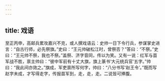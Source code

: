 ```yaml
---
---
---
```

title: 戏语
---




至正丙申，高邮兵累攻嘉兴不克，或人撰戏语云：史帅一日下令行兵，参谋掌史进言：“自古行师，必先祭旗。”史曰：“王元帅破松江时，曾祭否？”答曰：“不祭。”史曰：“王元帅不祭，我也不祭。”盖祭、济字音同，传以为笑。又有一说：红军与苗军战不胜，禀主帅曰：“彼中军前有十丈大旗，旗上篆书‘大元统兵官’五字。”帅曰：“我此间亦效之。”旗成，军吏禀所写何字，帅曰：“八分书写‘赵王令’。”既而写赵字未成，才写得走字，传报苗军到，走，走，走。二说皆可捧腹。